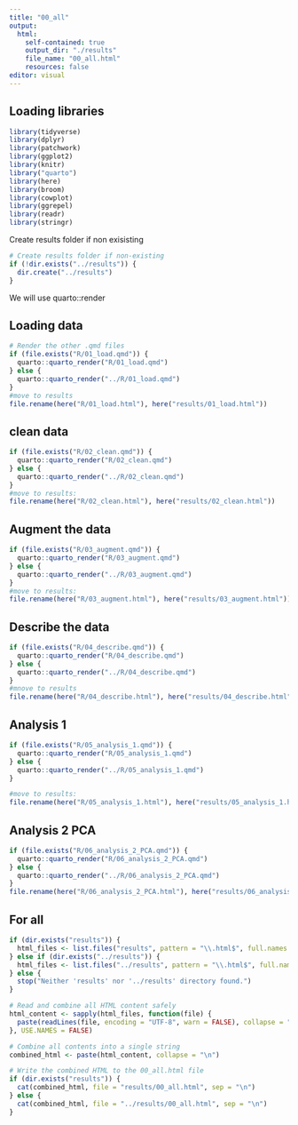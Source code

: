 ```yaml
---
title: "00_all"
output:
  html:
    self-contained: true
    output_dir: "./results"
    file_name: "00_all.html"
    resources: false
editor: visual
---
```


## Loading libraries

```r
library(tidyverse)
library(dplyr)
library(patchwork)
library(ggplot2)
library(knitr)
library("quarto")
library(here)
library(broom)
library(cowplot)
library(ggrepel)
library(readr)
library(stringr)
```

Create results folder if non exisisting

```r
# Create results folder if non-existing
if (!dir.exists("../results")) {
  dir.create("../results")
}

```

We will use quarto::render

## Loading data

```r

# Render the other .qmd files
if (file.exists("R/01_load.qmd")) {
  quarto::quarto_render("R/01_load.qmd")
} else {
  quarto::quarto_render("../R/01_load.qmd")
}
#move to results
file.rename(here("R/01_load.html"), here("results/01_load.html"))


```

## clean data

```r

if (file.exists("R/02_clean.qmd")) {
  quarto::quarto_render("R/02_clean.qmd")
} else {
  quarto::quarto_render("../R/02_clean.qmd")
}
#move to results:
file.rename(here("R/02_clean.html"), here("results/02_clean.html"))

```

## Augment the data

```r

if (file.exists("R/03_augment.qmd")) {
  quarto::quarto_render("R/03_augment.qmd")
} else {
  quarto::quarto_render("../R/03_augment.qmd")
}
#move to results:
file.rename(here("R/03_augment.html"), here("results/03_augment.html"))


```

## Describe the data

```r

if (file.exists("R/04_describe.qmd")) {
  quarto::quarto_render("R/04_describe.qmd")
} else {
  quarto::quarto_render("../R/04_describe.qmd")
}
#mnove to results
file.rename(here("R/04_describe.html"), here("results/04_describe.html"))


```

## Analysis 1

```r

if (file.exists("R/05_analysis_1.qmd")) {
  quarto::quarto_render("R/05_analysis_1.qmd")
} else {
  quarto::quarto_render("../R/05_analysis_1.qmd")
}

#move to results:
file.rename(here("R/05_analysis_1.html"), here("results/05_analysis_1.html"))

```

## Analysis 2 PCA

```r

if (file.exists("R/06_analysis_2_PCA.qmd")) {
  quarto::quarto_render("R/06_analysis_2_PCA.qmd")
} else {
  quarto::quarto_render("../R/06_analysis_2_PCA.qmd")
}
file.rename(here("R/06_analysis_2_PCA.html"), here("results/06_analysis_2_PCA.html"))


```

## For all

```r
if (dir.exists("results")) {
  html_files <- list.files("results", pattern = "\\.html$", full.names = TRUE)
} else if (dir.exists("../results")) {
  html_files <- list.files("../results", pattern = "\\.html$", full.names = TRUE)
} else {
  stop("Neither 'results' nor '../results' directory found.")
}

# Read and combine all HTML content safely
html_content <- sapply(html_files, function(file) {
  paste(readLines(file, encoding = "UTF-8", warn = FALSE), collapse = "\n")
}, USE.NAMES = FALSE)

# Combine all contents into a single string
combined_html <- paste(html_content, collapse = "\n")

# Write the combined HTML to the 00_all.html file
if (dir.exists("results")) {
  cat(combined_html, file = "results/00_all.html", sep = "\n")
} else {
  cat(combined_html, file = "../results/00_all.html", sep = "\n")
}



```
